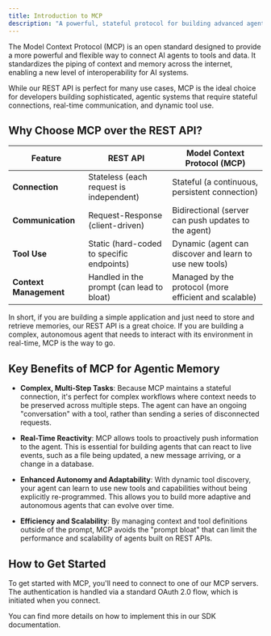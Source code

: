 ```yaml
---
title: Introduction to MCP
description: "A powerful, stateful protocol for building advanced agentic systems."
---
```


The Model Context Protocol (MCP) is an open standard designed to provide a more powerful and flexible way to connect AI agents to tools and data. It standardizes the piping of context and memory across the internet, enabling a new level of interoperability for AI systems.

While our REST API is perfect for many use cases, MCP is the ideal choice for developers building sophisticated, agentic systems that require stateful connections, real-time communication, and dynamic tool use.

## Why Choose MCP over the REST API?

| Feature                       | REST API                                   | Model Context Protocol (MCP)                               |
| ----------------------------- | ------------------------------------------ | ---------------------------------------------------------- |
| **Connection**                | Stateless (each request is independent)    | Stateful (a continuous, persistent connection)             |
| **Communication**             | Request-Response (client-driven)           | Bidirectional (server can push updates to the agent)       |
| **Tool Use**                  | Static (hard-coded to specific endpoints)  | Dynamic (agent can discover and learn to use new tools)    |
| **Context Management**        | Handled in the prompt (can lead to bloat)  | Managed by the protocol (more efficient and scalable)      |

In short, if you are building a simple application and just need to store and retrieve memories, our REST API is a great choice. If you are building a complex, autonomous agent that needs to interact with its environment in real-time, MCP is the way to go.

## Key Benefits of MCP for Agentic Memory

*   **Complex, Multi-Step Tasks**: Because MCP maintains a stateful connection, it's perfect for complex workflows where context needs to be preserved across multiple steps. The agent can have an ongoing "conversation" with a tool, rather than sending a series of disconnected requests.

*   **Real-Time Reactivity**: MCP allows tools to proactively push information to the agent. This is essential for building agents that can react to live events, such as a file being updated, a new message arriving, or a change in a database.

*   **Enhanced Autonomy and Adaptability**: With dynamic tool discovery, your agent can learn to use new tools and capabilities without being explicitly re-programmed. This allows you to build more adaptive and autonomous agents that can evolve over time.

*   **Efficiency and Scalability**: By managing context and tool definitions outside of the prompt, MCP avoids the "prompt bloat" that can limit the performance and scalability of agents built on REST APIs.

## How to Get Started

To get started with MCP, you'll need to connect to one of our MCP servers. The authentication is handled via a standard OAuth 2.0 flow, which is initiated when you connect.

You can find more details on how to implement this in our SDK documentation.
